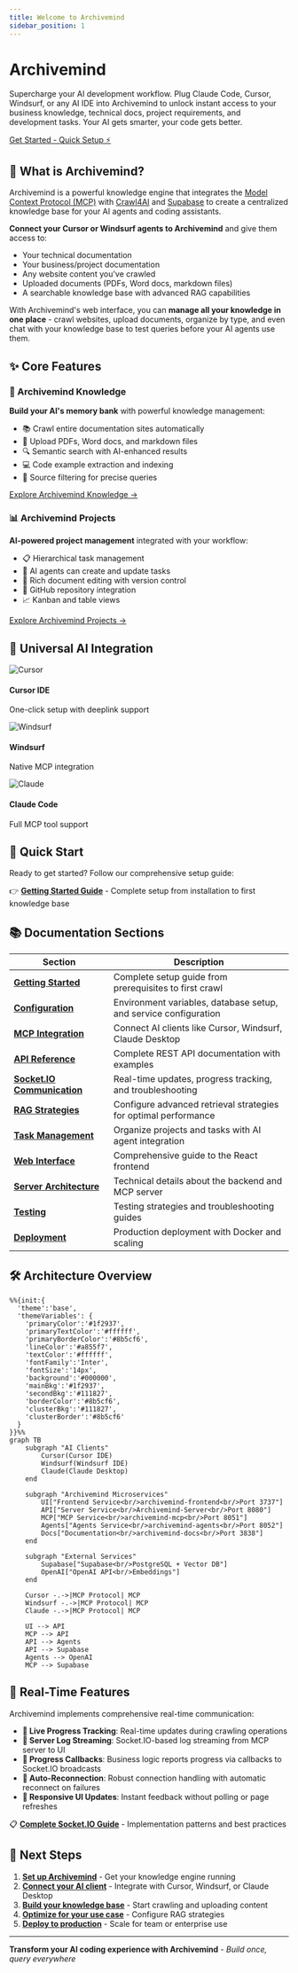 ```yaml
---
title: Welcome to Archivemind
sidebar_position: 1
---
```


<div className="hero hero--primary">
  <div className="container">
    <h1 className="hero__title">Archivemind</h1>
    <p className="hero__subtitle">Supercharge your AI development workflow. Plug Claude Code, Cursor, Windsurf, or any AI IDE into Archivemind to unlock instant access to your business knowledge, technical docs, project requirements, and development tasks. Your AI gets smarter, your code gets better.</p>
    <div>
      <a 
        className="button button--green-neon button--lg" 
        href="/docs/getting-started"
      >
        Get Started - Quick Setup ⚡
      </a>
    </div>
  </div>
</div>

## 🎯 What is Archivemind?

Archivemind is a powerful knowledge engine that integrates the [Model Context Protocol (MCP)](https://modelcontextprotocol.io) with [Crawl4AI](https://crawl4ai.com) and [Supabase](https://supabase.com/) to create a centralized knowledge base for your AI agents and coding assistants.

**Connect your Cursor or Windsurf agents to Archivemind** and give them access to:
- Your technical documentation
- Your business/project documentation  
- Any website content you've crawled
- Uploaded documents (PDFs, Word docs, markdown files)
- A searchable knowledge base with advanced RAG capabilities

With Archivemind's web interface, you can **manage all your knowledge in one place** - crawl websites, upload documents, organize by type, and even chat with your knowledge base to test queries before your AI agents use them.

## ✨ Core Features

<div className="row">
  <div className="col col--6">
    <div className="card">
      <div className="card__header">
        <h3>🧠 Archivemind Knowledge</h3>
      </div>
      <div className="card__body">
        <p>
          <strong>Build your AI's memory bank</strong> with powerful knowledge management:
        </p>
        <ul>
          <li>📚 Crawl entire documentation sites automatically</li>
          <li>📄 Upload PDFs, Word docs, and markdown files</li>
          <li>🔍 Semantic search with AI-enhanced results</li>
          <li>💻 Code example extraction and indexing</li>
          <li>🎯 Source filtering for precise queries</li>
        </ul>
        <a href="/docs/knowledge-overview" className="button button--primary">
          Explore Archivemind Knowledge →
        </a>
      </div>
    </div>
  </div>
  <div className="col col--6">
    <div className="card">
      <div className="card__header">
        <h3>📊 Archivemind Projects</h3>
      </div>
      <div className="card__body">
        <p>
          <strong>AI-powered project management</strong> integrated with your workflow:
        </p>
        <ul>
          <li>📋 Hierarchical task management</li>
          <li>🤖 AI agents can create and update tasks</li>
          <li>📝 Rich document editing with version control</li>
          <li>🔗 GitHub repository integration</li>
          <li>📈 Kanban and table views</li>
        </ul>
        <a href="/docs/projects-overview" className="button button--primary">
          Explore Archivemind Projects →
        </a>
      </div>
    </div>
  </div>
</div>

## 🔌 Universal AI Integration

<div className="row margin-top--lg">
  <div className="col col--4">
    <div className="text--center">
      <img src="/img/cursor.svg" alt="Cursor" style={{height: '60px', marginBottom: '1rem'}} />
      <h4>Cursor IDE</h4>
      <p>One-click setup with deeplink support</p>
    </div>
  </div>
  <div className="col col--4">
    <div className="text--center">
      <img src="/img/windsurf-white-symbol.svg" alt="Windsurf" style={{height: '60px', marginBottom: '1rem'}} />
      <h4>Windsurf</h4>
      <p>Native MCP integration</p>
    </div>
  </div>
  <div className="col col--4">
    <div className="text--center">
      <img src="/img/claude-logo.svg" alt="Claude" style={{height: '60px', marginBottom: '1rem'}} />
      <h4>Claude Code</h4>
      <p>Full MCP tool support</p>
    </div>
  </div>
</div>

## 🚀 Quick Start

Ready to get started? Follow our comprehensive setup guide:

👉 **[Getting Started Guide](./getting-started)** - Complete setup from installation to first knowledge base

## 📚 Documentation Sections

| Section | Description |
|---------|-------------|
| **[Getting Started](./getting-started)** | Complete setup guide from prerequisites to first crawl |
| **[Configuration](./configuration)** | Environment variables, database setup, and service configuration |
| **[MCP Integration](./mcp-overview)** | Connect AI clients like Cursor, Windsurf, Claude Desktop |
| **[API Reference](./api-reference)** | Complete REST API documentation with examples |
| **[Socket.IO Communication](./websockets)** | Real-time updates, progress tracking, and troubleshooting |
| **[RAG Strategies](./rag)** | Configure advanced retrieval strategies for optimal performance |
| **[Task Management](./tasks)** | Organize projects and tasks with AI agent integration |
| **[Web Interface](./ui)** | Comprehensive guide to the React frontend |
| **[Server Architecture](./server)** | Technical details about the backend and MCP server |
| **[Testing](./testing)** | Testing strategies and troubleshooting guides |
| **[Deployment](./deployment)** | Production deployment with Docker and scaling |

## 🛠️ Architecture Overview

```mermaid
%%{init:{
  'theme':'base',
  'themeVariables': {
    'primaryColor':'#1f2937',
    'primaryTextColor':'#ffffff',
    'primaryBorderColor':'#8b5cf6',
    'lineColor':'#a855f7',
    'textColor':'#ffffff',
    'fontFamily':'Inter',
    'fontSize':'14px',
    'background':'#000000',
    'mainBkg':'#1f2937',
    'secondBkg':'#111827',
    'borderColor':'#8b5cf6',
    'clusterBkg':'#111827',
    'clusterBorder':'#8b5cf6'
  }
}}%%
graph TB
    subgraph "AI Clients"
        Cursor(Cursor IDE)
        Windsurf(Windsurf IDE)
        Claude(Claude Desktop)
    end
    
    subgraph "Archivemind Microservices"
        UI["Frontend Service<br/>archivemind-frontend<br/>Port 3737"]
        API["Server Service<br/>Archivemind-Server<br/>Port 8080"]
        MCP["MCP Service<br/>archivemind-mcp<br/>Port 8051"]
        Agents["Agents Service<br/>archivemind-agents<br/>Port 8052"]
        Docs["Documentation<br/>archivemind-docs<br/>Port 3838"]
    end

    subgraph "External Services"
        Supabase["Supabase<br/>PostgreSQL + Vector DB"]
        OpenAI["OpenAI API<br/>Embeddings"]
    end
    
    Cursor -.->|MCP Protocol| MCP
    Windsurf -.->|MCP Protocol| MCP
    Claude -.->|MCP Protocol| MCP
    
    UI --> API
    MCP --> API
    API --> Agents
    API --> Supabase
    Agents --> OpenAI
    MCP --> Supabase
```

## 🔮 Real-Time Features

Archivemind implements comprehensive real-time communication:

- **🔄 Live Progress Tracking**: Real-time updates during crawling operations
- **📡 Server Log Streaming**: Socket.IO-based log streaming from MCP server to UI
- **🎯 Progress Callbacks**: Business logic reports progress via callbacks to Socket.IO broadcasts
- **🔗 Auto-Reconnection**: Robust connection handling with automatic reconnect on failures
- **📱 Responsive UI Updates**: Instant feedback without polling or page refreshes

📋 **[Complete Socket.IO Guide](./server#socket-io-communication)** - Implementation patterns and best practices

## 🎯 Next Steps

1. **[Set up Archivemind](./getting-started)** - Get your knowledge engine running
2. **[Connect your AI client](./mcp-overview)** - Integrate with Cursor, Windsurf, or Claude Desktop  
3. **[Build your knowledge base](./getting-started#building-your-knowledge-base)** - Start crawling and uploading content
4. **[Optimize for your use case](./rag)** - Configure RAG strategies
5. **[Deploy to production](./deployment)** - Scale for team or enterprise use

---

**Transform your AI coding experience with Archivemind** - *Build once, query everywhere* 